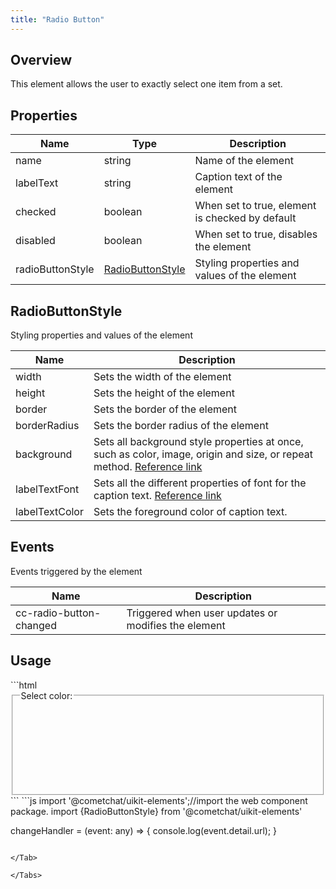 ```yaml
---
title: "Radio Button"
---
```


## Overview

This element allows the user to exactly select one item from a set.

## Properties

| Name             | Type                                                                   | Description                                     |
| ---------------- | ---------------------------------------------------------------------- | ----------------------------------------------- |
| name             | string                                                                 | Name of the element                             |
| labelText        | string                                                                 | Caption text of the element                     |
| checked          | boolean                                                                | When set to true, element is checked by default |
| disabled         | boolean                                                                | When set to true, disables the element          |
| radioButtonStyle | [RadioButtonStyle](/ui-kit/angular/radio-button#radiobuttonstyle) | Styling properties and values of the element    |

## RadioButtonStyle

Styling properties and values of the element

| Name           | Description                                                                                                                                                                          |
| -------------- | ------------------------------------------------------------------------------------------------------------------------------------------------------------------------------------ |
| width          | Sets the width of the element                                                                                                                                                        |
| height         | Sets the height of the element                                                                                                                                                       |
| border         | Sets the border of the element                                                                                                                                                       |
| borderRadius   | Sets the border radius of the element                                                                                                                                                |
| background     | Sets all background style properties at once, such as color, image, origin and size, or repeat method. [Reference link](https://developer.mozilla.org/en-US/docs/Web/CSS/background) |
| labelTextFont  | Sets all the different properties of font for the caption text. [Reference link](https://developer.mozilla.org/en-US/docs/Web/CSS/font)                                              |
| labelTextColor | Sets the foreground color of caption text.                                                                                                                                           |

## Events

Events triggered by the element

| Name                    | Description                                         |
| ----------------------- | --------------------------------------------------- |
| cc-radio-button-changed | Triggered when user updates or modifies the element |

## Usage

<Tabs>
<Tab title="HTML">
```html
<fieldset>
  <legend>Select color:</legend>
  <cometchat-radio-button 
	[name]="'color'"
  [labelText]="'Green'"
  (cc-radio-button-changed)="changeHandler($event)" /><br><br>
  <cometchat-radio-button 
	[name]="'color'"
  [labelText]="'Purple'"
  :checked="true"
  (cc-radio-button-changed)="changeHandler($event)" /><br><br>
  <cometchat-radio-button 
	[name]="'color'"
  [labelText]="'Brown'"
  :checked="true"
  (cc-radio-button-changed)="changeHandler($event)" /><br><br>
  <cometchat-radio-button 
	[name]="'color'"
  [labelText]="'White'"
  :checked="true"
  (cc-radio-button-changed)="changeHandler($event)" /><br><br>
</fieldset>
```

</Tab>

<Tab title="JavaScript">
```js
import '@cometchat/uikit-elements';//import the web component package.
import {RadioButtonStyle} from '@cometchat/uikit-elements'

changeHandler = (event: any) => {
  console.log(event.detail.url);
}
```

</Tab>

</Tabs>
